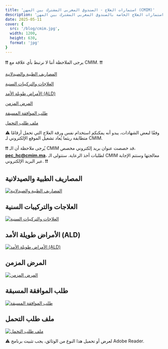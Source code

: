 ```yaml
---
title: 'استمارات العلاج - الصندوق المغربي المشترك بين المهن (CMIM)'
description: 'تحميل استمارات العلاج الخاصة بالصندوق المغربي المشترك بين المهن (CMIM)'
date: 2025-05-11
cover: {
  src: '/blog/cmim.jpg',
  width: 1200,
  height: 630,
  format: 'jpg'
}
---
```

❗❗ يرجى الملاحظة أننا لا نرتبط بأي علاقة مع CMIM. ❗❗

[المصاريف الطبية والصيدلانية](https://drive.usercontent.google.com/download?id=16w7PS8lhRxHZPFJpUY6YfZ-wAYRMg2v3&export=download)

[العلاجات والتركيبات السنية](https://drive.usercontent.google.com/download?id=1jFRz25rDqCqURri2cFCyXMHgDcjiMA3L&export=download)

[الأمراض طويلة الأمد (ALD)](https://drive.usercontent.google.com/download?id=1D3iNh9cN8i6wMTZLg_00o6UaTskBYSL-&export=download)

[المرض المزمن](https://drive.usercontent.google.com/download?id=1zYYv2oMoE-yGsiqRmKE2_UfHHa_eDCJo&export=download)

[طلب الموافقة المسبقة](https://drive.usercontent.google.com/uc?id=1hALGEdGbtSHXOp6waNrj5TAJaFCZzZQr&export=download)

[ملف طلب التحمل](https://drive.usercontent.google.com/download?id=1BJmzOR7dffRH1CBmA0huClleZEbzDPSn&export=download)

⚠️ وفقًا لبعض الشهادات، يبدو أنه يمكنكم استخدام نفس ورقة العلاج التي تحمل أرقامًا متطابقة ريثما يُعاد تشغيل الموقع الإلكتروني لـ CMIM.

❗❗ يُرجى ملاحظة أن الـ CMIM قد خصصت عنوان بريد إلكتروني مخصص، **pec_hc@cmim.ma**، لطلبات أخذ الرعاية. ستتولى الـ CMIM معالجتها وستتم الإجابة عبر البريد الإلكتروني. ❗❗


## المصاريف الطبية والصيدلانية

[![المصاريف الطبية والصيدلانية](/blog/FMEP.webp)](https://drive.usercontent.google.com/download?id=16w7PS8lhRxHZPFJpUY6YfZ-wAYRMg2v3&export=download)

## العلاجات والتركيبات السنية

[![العلاجات والتركيبات السنية](/blog/SEPD.webp)](https://drive.usercontent.google.com/download?id=1jFRz25rDqCqURri2cFCyXMHgDcjiMA3L&export=download)

## الأمراض طويلة الأمد (ALD)

[![الأمراض طويلة الأمد (ALD)](/blog/ALD.webp)](https://drive.usercontent.google.com/download?id=1D3iNh9cN8i6wMTZLg_00o6UaTskBYSL-&export=download)

## المرض المزمن

[![المرض المزمن](/blog/MLD.webp)](https://drive.usercontent.google.com/download?id=1zYYv2oMoE-yGsiqRmKE2_UfHHa_eDCJo&export=download)

## طلب الموافقة المسبقة

[![طلب الموافقة المسبقة](/blog/DAP.webp)](https://drive.usercontent.google.com/uc?id=1hALGEdGbtSHXOp6waNrj5TAJaFCZzZQr&export=download)

## ملف طلب التحمل

[![ملف طلب التحمل](/blog/DPC.webp)](https://drive.usercontent.google.com/download?id=1BJmzOR7dffRH1CBmA0huClleZEbzDPSn&export=download)

⚠️ لعرض أو تحميل هذا النوع من الوثائق، يجب تثبيت برنامج Adobe Reader. 
